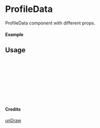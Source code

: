 
<Meta of={ProfileData} title="unDraw/ProfileData" />

# ProfileData

ProfileData component with different props.

#### Example

<Canvas of={ProfileData.Primary} />

## Usage

```ts
import { ProfileData } from "yadl-ui";

const Example = () => {
  return (
      <ProfileData />
  );
};

export default Example;
```

#### Credits
[unDraw](https://undraw.co/illustrations)
